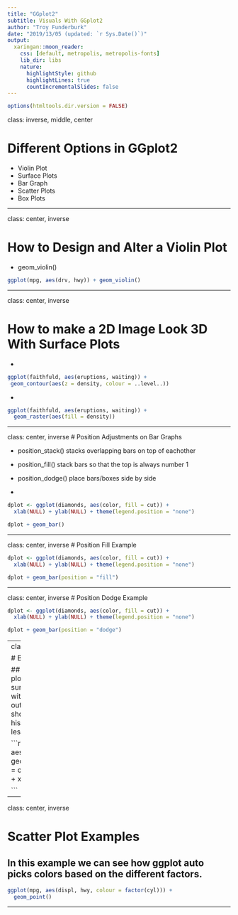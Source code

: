 ```yaml
---
title: "GGplot2"
subtitle: Visuals With GGplot2
author: "Troy Funderburk"
date: "2019/13/05 (updated: `r Sys.Date()`)"
output: 
  xaringan::moon_reader:
    css: [default, metropolis, metropolis-fonts]
    lib_dir: libs
    nature:
      highlightStyle: github
      highlightLines: true
      countIncrementalSlides: false
---
```



```r
options(htmltools.dir.version = FALSE)
```

class: inverse, middle, center

# Different Options in GGplot2

- Violin Plot
- Surface Plots
- Bar Graph 
- Scatter Plots
- Box Plots

---

class: center, inverse

# How to Design and Alter a Violin Plot

- geom_violin()

```r
ggplot(mpg, aes(drv, hwy)) + geom_violin()
```

---

class: center, inverse

# How to make a 2D Image Look 3D With Surface Plots

-
```r

ggplot(faithfuld, aes(eruptions, waiting)) +
 geom_contour(aes(z = density, colour = ..level..))


```
-
```r

ggplot(faithfuld, aes(eruptions, waiting)) +
  geom_raster(aes(fill = density))

```

---

class: center, inverse
# Position Adjustments on Bar Graphs

- position_stack() stacks overlapping bars on top of eachother
- position_fill() stack bars so that the top is always number 1
- position_dodge() place bars/boxes side by side

-
```r

dplot <- ggplot(diamonds, aes(color, fill = cut)) +
  xlab(NULL) + ylab(NULL) + theme(legend.position = "none")

dplot + geom_bar()


```

---

class: center, inverse
# Position Fill Example

```r

dplot <- ggplot(diamonds, aes(color, fill = cut)) +
  xlab(NULL) + ylab(NULL) + theme(legend.position = "none")

dplot + geom_bar(position = "fill")


```

---

class: center, inverse
# Position Dodge Example

```r

dplot <- ggplot(diamonds, aes(color, fill = cut)) +
  xlab(NULL) + ylab(NULL) + theme(legend.position = "none")

dplot + geom_bar(position = "dodge")


```

---
class: center, inverse

# Box Plot Examples

## The box and whisker plots shows five summary statistics along with the individual outliers. Althought showing less than a histogram, it takes up far less space. 

```r

ggplot(diamonds, aes(carat, depth)) +
  geom_boxplot(aes(group = cut_width(carat, 0.1))) +
  xlim(NA, 2.05)

```

---

class: center, inverse

# Scatter Plot Examples

## In this example we can see how ggplot auto picks colors based on the different factors. 

```r

ggplot(mpg, aes(displ, hwy, colour = factor(cyl))) +
  geom_point()

```
---


